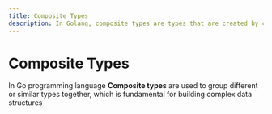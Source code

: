 ```yaml
---
title: Composite Types
description: In Golang, composite types are types that are created by combining one or more other types.
---
```


# Composite Types

In Go programming language **Composite types** are used to group different or similar types together, which is fundamental for building complex data structures